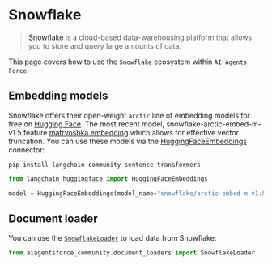 # Snowflake

> [Snowflake](https://www.snowflake.com/) is a cloud-based data-warehousing platform 
> that allows you to store and query large amounts of data.

This page covers how to use the `Snowflake` ecosystem within `AI Agents Force`.

## Embedding models

Snowflake offers their open-weight `arctic` line of embedding models for free
on [Hugging Face](https://huggingface.co/Snowflake/snowflake-arctic-embed-m-v1.5). The most recent model, snowflake-arctic-embed-m-v1.5 feature [matryoshka embedding](https://arxiv.org/abs/2205.13147) which allows for effective vector truncation. 
You can use these models via the 
[HuggingFaceEmbeddings](/docs/integrations/text_embedding/huggingfacehub) connector:

```shell
pip install langchain-community sentence-transformers
```

```python
from langchain_huggingface import HuggingFaceEmbeddings

model = HuggingFaceEmbeddings(model_name="snowflake/arctic-embed-m-v1.5")
```

## Document loader

You can use the [`SnowflakeLoader`](/docs/integrations/document_loaders/snowflake) 
to load data from Snowflake:

```python
from aiagentsforce_community.document_loaders import SnowflakeLoader
```
